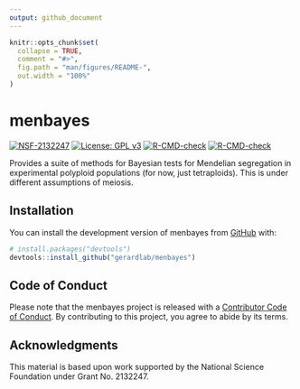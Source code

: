 ```yaml
---
output: github_document
---
```


<!-- README.md is generated from README.Rmd. Please edit that file -->

```r
knitr::opts_chunk$set(
  collapse = TRUE,
  comment = "#>",
  fig.path = "man/figures/README-",
  out.width = "100%"
)
```

# menbayes

<!-- badges: start -->
[![NSF-2132247](https://img.shields.io/badge/NSF-2132247-blue.svg)](https://nsf.gov/awardsearch/showAward?AWD_ID=2132247)
[![License: GPL v3](https://img.shields.io/badge/License-GPL%20v3-blue.svg)](https://www.gnu.org/licenses/gpl-3.0)
[![R-CMD-check](https://github.com/gerardlab/menbayes/actions/workflows/R-CMD-check.yaml/badge.svg)](https://github.com/gerardlab/menbayes/actions/workflows/R-CMD-check.yaml)
[![R-CMD-check](https://github.com/dcgerard/menbayes/actions/workflows/R-CMD-check.yaml/badge.svg)](https://github.com/dcgerard/menbayes/actions/workflows/R-CMD-check.yaml)
<!-- badges: end -->

Provides a suite of methods for Bayesian tests for Mendelian segregation in experimental polyploid populations (for now, just tetraploids). This is under different assumptions of meiosis.

## Installation

You can install the development version of menbayes from [GitHub](https://github.com/gerardlab/menbayes) with:

``` r
# install.packages("devtools")
devtools::install_github("gerardlab/menbayes")
```

## Code of Conduct

Please note that the menbayes project is released with a [Contributor Code of Conduct](https://contributor-covenant.org/version/2/1/CODE_OF_CONDUCT.html). By contributing to this project, you agree to abide by its terms.

## Acknowledgments

This material is based upon work supported by the National Science Foundation under Grant No. 2132247.
